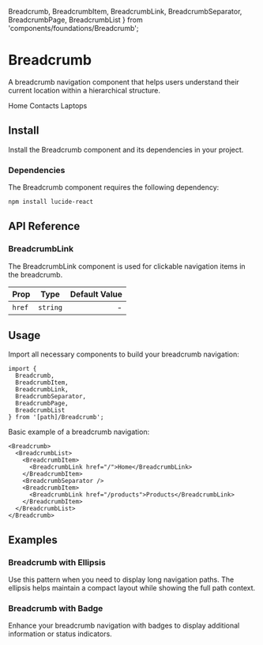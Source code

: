   Breadcrumb,
  BreadcrumbItem,
  BreadcrumbLink,
  BreadcrumbSeparator,
  BreadcrumbPage,
  BreadcrumbList
} from 'components/foundations/Breadcrumb';

# Breadcrumb

A breadcrumb navigation component that helps users understand their current location within a hierarchical structure.

<PreviewBox>
  <Breadcrumb>
    <BreadcrumbList>
      <BreadcrumbItem>
        <BreadcrumbLink href="/">Home</BreadcrumbLink>
      </BreadcrumbItem>
      <BreadcrumbSeparator />
      <BreadcrumbItem>
        <BreadcrumbLink href="/contacts">Contacts</BreadcrumbLink>
      </BreadcrumbItem>
      <BreadcrumbSeparator />
      <BreadcrumbItem>
        <BreadcrumbPage>Laptops</BreadcrumbPage>
      </BreadcrumbItem>
    </BreadcrumbList>
  </Breadcrumb>
</PreviewBox>

## Install

Install the Breadcrumb component and its dependencies in your project.

<FileCode path="components/foundations/Breadcrumb" />

### Dependencies

The Breadcrumb component requires the following dependency:

```bash copy
npm install lucide-react
```

## API Reference

### BreadcrumbLink

The BreadcrumbLink component is used for clickable navigation items in the breadcrumb.

| Prop   |   Type   | Default Value |
| :----- | :------: | ------------: |
| `href` | `string` |             - |

## Usage

Import all necessary components to build your breadcrumb navigation:

```tsx copy
import {
  Breadcrumb,
  BreadcrumbItem,
  BreadcrumbLink,
  BreadcrumbSeparator,
  BreadcrumbPage,
  BreadcrumbList
} from '[path]/Breadcrumb';
```

Basic example of a breadcrumb navigation:

```tsx copy
<Breadcrumb>
  <BreadcrumbList>
    <BreadcrumbItem>
      <BreadcrumbLink href="/">Home</BreadcrumbLink>
    </BreadcrumbItem>
    <BreadcrumbSeparator />
    <BreadcrumbItem>
      <BreadcrumbLink href="/products">Products</BreadcrumbLink>
    </BreadcrumbItem>
  </BreadcrumbList>
</Breadcrumb>
```

## Examples

### Breadcrumb with Ellipsis

Use this pattern when you need to display long navigation paths. The ellipsis helps maintain a compact layout while showing the full path context.

<ComponentPreview path="components/foundations/Breadcrumb/examples/WithEllipsis" />

### Breadcrumb with Badge

Enhance your breadcrumb navigation with badges to display additional information or status indicators.

<ComponentPreview path="components/foundations/Breadcrumb/examples/WithBadge" />
